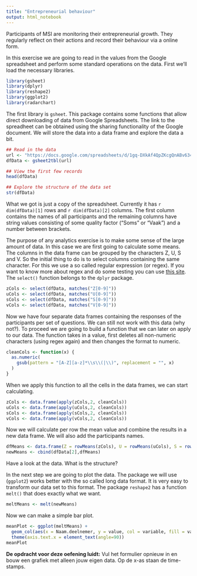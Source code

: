 ```yaml
---
title: "Entrepreneurial behaviour"
output: html_notebook
---
```


Participants of MSI are monitoring their entrepreneurial growth. They regularly reflect on their actions and record their behaviour via a online form.

In this exercise we are going to read in the values from the Google spreadsheet and perform some standard operations on the data. First we'll load the necessary libraries.

```r
library(gsheet)
library(dplyr)
library(reshape2)
library(ggplot2)
library(radarchart)
```

The first library is `gsheet`. This package contains some functions that allow direct downloading of data from Google Spreadsheets. The link to the spreadheet can be obtained using the sharing functionality of the Google document. We will store the data into a data frame and explore the data a bit.

```r
## Read in the data
url <- "https://docs.google.com/spreadsheets/d/1gq-DXkAf4QpZKcgQnABv634DKXjTCHepUi5rHw19Yeg/edit?usp=sharing"
dfData <- gsheet2tbl(url)

## View the first few records
head(dfData)

## Explore the structure of the data set
str(dfData)
```

What we got is just a copy of the spreadsheet. Currently it has `r dim(dfData)[1]` rows and `r dim(dfData)[2]` columns. The first column contains the names of all participants and the remaining columns have string values consisting of some quality factor ("Soms" or "Vaak") and a number between brackets.

The purpose of any analytics exercise is to make some sense of the large amount of data. In this case we are first going to calculate some means. The columns in the data frame can be grouped by the characters Z, U, S and V. So the initial thing to do is to select columns containing the same character. For this we use a so called regular expression (or regex). If you want to know more about regex and do some testing you can use [this site]("http://regexr.com/"). The `select()` function belongs to the `dplyr` package.

```r
zCols <- select(dfData, matches("Z[0-9]"))
uCols <- select(dfData, matches("U[0-9]"))
sCols <- select(dfData, matches("S[0-9]"))
vCols <- select(dfData, matches("V[0-9]"))
```

Now we have four separate data frames containing the responses of the participants per set of questions. We can still not work with this data (why not?). To proceed we are going to build a function that we can later on apply to our data. The function takes in a value, first deletes all non-numeric characters (using regex again) and then changes the format to numeric.

```r
cleanCols <- function(x) {
  as.numeric(
    gsub(pattern = "[A-Z][a-z]*\\s\\(|\\)", replacement = "", x)
  )
}
```

When we apply this function to all the cells in the data frames, we can start calculating.

```r
zCols <- data.frame(apply(zCols,2, cleanCols))
uCols <- data.frame(apply(uCols,2, cleanCols))
sCols <- data.frame(apply(sCols,2, cleanCols))
vCols <- data.frame(apply(vCols,2, cleanCols))
```

Now we will calculate per row the mean value and combine the results in a new data frame. We will also add the participants names.

```r
dfMeans <- data.frame(Z = rowMeans(zCols), U = rowMeans(uCols), S = rowMeans(sCols), V = rowMeans(vCols))
newMeans <- cbind(dfData[2],dfMeans)
```

Have a look at the data. What is the structure?

In the next step we are going to plot the data. The package we will use (`ggplot2`) works better with the so called long data format. It is very easy to transform our data set to this format. The package `reshape2` has a function `melt()` that does exactly what we want.

```r
meltMeans <- melt(newMeans)
```

Now we can make a simple bar plot.

```r
meanPlot <- ggplot(meltMeans) + 
  geom_col(aes(x = Naam.deelnemer, y = value, col = variable, fill = variable)) +
  theme(axis.text.x = element_text(angle=90))
meanPlot
```

**De opdracht voor deze oefening luidt:** Vul het formulier opnieuw in en bouw een grafiek met alleen jouw eigen data. Op de x-as staan de time-stamps.